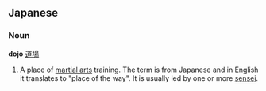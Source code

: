 ==Japanese==
===Noun===
'''dojo''' [[道場]]

#A place of [[martial arts]] training.  The term is from Japanese and in English it translates to "place of the way".  It is usually led by one or more [[sensei]].